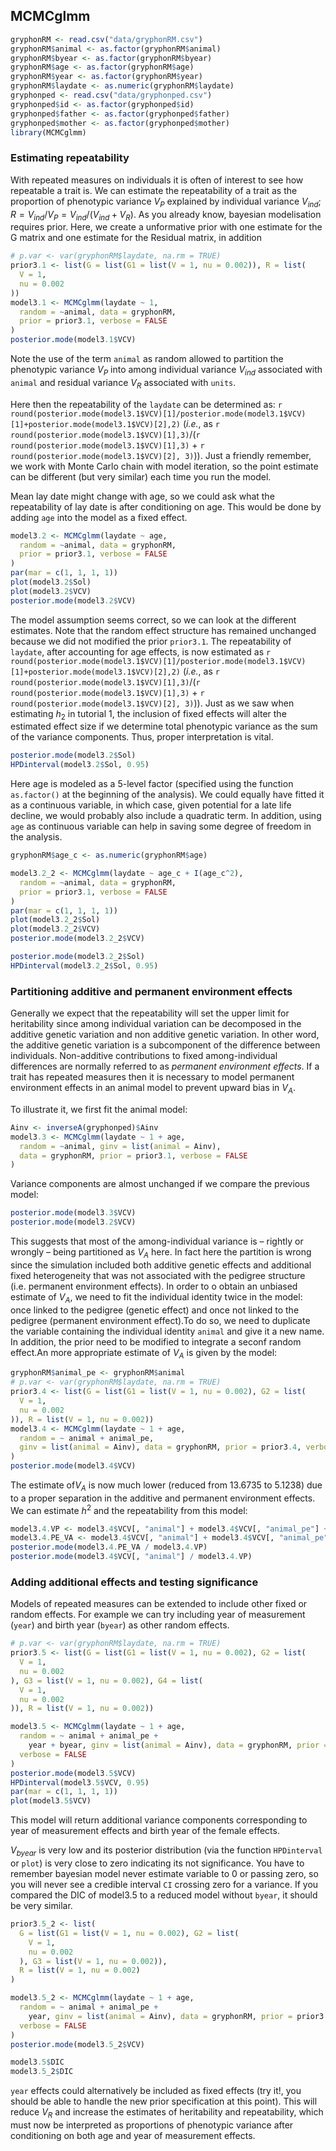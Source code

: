 ## MCMCglmm

```r
gryphonRM <- read.csv("data/gryphonRM.csv")
gryphonRM$animal <- as.factor(gryphonRM$animal)
gryphonRM$byear <- as.factor(gryphonRM$byear)
gryphonRM$age <- as.factor(gryphonRM$age)
gryphonRM$year <- as.factor(gryphonRM$year)
gryphonRM$laydate <- as.numeric(gryphonRM$laydate)
gryphonped <- read.csv("data/gryphonped.csv")
gryphonped$id <- as.factor(gryphonped$id)
gryphonped$father <- as.factor(gryphonped$father)
gryphonped$mother <- as.factor(gryphonped$mother)
library(MCMCglmm)
```

### Estimating repeatability

With repeated measures on individuals it is often of interest to see how repeatable a trait is. 
We can estimate the repeatability of a trait as the proportion of phenotypic variance $V_P$ explained by individual variance $V_{ind}$; $R = V_{ind}/V_P = V_{ind}/(V_{ind}+V_R)$.
As you already know, bayesian modelisation requires prior. Here, we create a unformative prior with one estimate for the G matrix and one estimate for the Residual matrix, in addition 
<!-- C1 I dont know wht you calculate p.var if you dont use it in the prior -->

```r
# p.var <- var(gryphonRM$laydate, na.rm = TRUE)
prior3.1 <- list(G = list(G1 = list(V = 1, nu = 0.002)), R = list(
  V = 1,
  nu = 0.002
))
model3.1 <- MCMCglmm(laydate ~ 1,
  random = ~animal, data = gryphonRM,
  prior = prior3.1, verbose = FALSE
)
posterior.mode(model3.1$VCV)
```

Note the use of the term `animal` as random allowed to partition the phenotypic variance $V_P$ into among individual variance $V_{ind}$ associated with `animal` and residual variance $V_R$ associated with `units`.

Here then the repeatability of the `laydate` can be determined as:
`r round(posterior.mode(model3.1$VCV)[1]/posterior.mode(model3.1$VCV)[1]+posterior.mode(model3.1$VCV)[2],2)`
(_i.e._, as `r round(posterior.mode(model3.1$VCV)[1],3)`/(`r round(posterior.mode(model3.1$VCV)[1],3)` + `r round(posterior.mode(model3.1$VCV)[2], 3)`)). Just a friendly remember, we work with Monte Carlo chain with model iteration, so the point estimate can be different (but very similar) each time you run the model.

Mean lay date might change with age, so we could ask what the repeatability of lay date is after conditioning on age. This would be done by adding `age` into the model as a fixed effect.

```r
model3.2 <- MCMCglmm(laydate ~ age,
  random = ~animal, data = gryphonRM,
  prior = prior3.1, verbose = FALSE
)
par(mar = c(1, 1, 1, 1))
plot(model3.2$Sol)
plot(model3.2$VCV)
posterior.mode(model3.2$VCV)
```

The model assumption seems correct, so we can look at the different estimates.
Note that the random effect structure has remained unchanged because we did not modified the prior `prior3.1`. 
The repeatability of `laydate`, after accounting for age effects, is now estimated as
`r round(posterior.mode(model3.1$VCV)[1]/posterior.mode(model3.1$VCV)[1]+posterior.mode(model3.1$VCV)[2],2)`
(_i.e._, as `r round(posterior.mode(model3.1$VCV)[1],3)`/(`r round(posterior.mode(model3.1$VCV)[1],3)` + `r round(posterior.mode(model3.1$VCV)[2], 3)`)).
Just as we saw when estimating $h_2$ in tutorial 1, the inclusion of fixed effects will alter the estimated effect size
<!-- C3 effect size or just the variance estimate -->
if we determine total phenotypic variance as the sum of the variance components. Thus, proper interpretation is vital.


```r
posterior.mode(model3.2$Sol)
HPDinterval(model3.2$Sol, 0.95)
```


Here age is modeled as a 5-level factor (specified using the function `as.factor()` at the beginning of the analysis). We could equally have fitted it as a continuous variable, in which case, given potential for a late life decline, we would probably also include a quadratic term.
In addition, using `age` as continuous variable can help in saving some degree of freedom in the analysis.

```r
gryphonRM$age_c <- as.numeric(gryphonRM$age)

model3.2_2 <- MCMCglmm(laydate ~ age_c + I(age_c^2),
  random = ~animal, data = gryphonRM,
  prior = prior3.1, verbose = FALSE
)
par(mar = c(1, 1, 1, 1))
plot(model3.2_2$Sol)
plot(model3.2_2$VCV)
posterior.mode(model3.2_2$VCV)

posterior.mode(model3.2_2$Sol)
HPDinterval(model3.2_2$Sol, 0.95)
```


### Partitioning additive and permanent environment effects

Generally we expect that the repeatability will set the upper limit for heritability since among individual variation can be decomposed in the additive genetic variation and non additive genetic variation. In other word, the additive genetic variation is a subcomponent of the difference between individuals. 
Non-additive contributions to fixed among-individual differences are normally referred to as _permanent environment effects_. If a trait has repeated measures then it is necessary to model permanent environment effects in an animal model to prevent upward bias in $V_A$.

To illustrate it, we first fit the animal model:
```r
Ainv <- inverseA(gryphonped)$Ainv
model3.3 <- MCMCglmm(laydate ~ 1 + age,
  random = ~animal, ginv = list(animal = Ainv),
  data = gryphonRM, prior = prior3.1, verbose = FALSE
)
```

Variance components are almost unchanged if we compare the previous model:
```r
posterior.mode(model3.3$VCV)
posterior.mode(model3.2$VCV)
```

This suggests that most of the among-individual variance is – rightly or wrongly – being partitioned as $V_A$ here. In fact here the partition is wrong since the simulation included both additive genetic effects and additional fixed heterogeneity that was not associated with the pedigree structure (i.e. permanent environment effects).
In order to o obtain an unbiased estimate of $V_A$, we need to fit the individual identity twice in the model: once linked to the pedigree (genetic effect) and once not linked to the pedigree (permanent environment effect).To do so, we need to duplicate the variable containing the individual identity `animal` and give it a new name. In addition, the prior need to be modified to integrate a seconf random effect.An more appropriate estimate of $V_A$ is given by the model:

```r
gryphonRM$animal_pe <- gryphonRM$animal
# p.var <- var(gryphonRM$laydate, na.rm = TRUE)
prior3.4 <- list(G = list(G1 = list(V = 1, nu = 0.002), G2 = list(
  V = 1,
  nu = 0.002
)), R = list(V = 1, nu = 0.002))
model3.4 <- MCMCglmm(laydate ~ 1 + age,
  random = ~ animal + animal_pe,
  ginv = list(animal = Ainv), data = gryphonRM, prior = prior3.4, verbose = FALSE
)
posterior.mode(model3.4$VCV)
```

The estimate of$V_A$ is now much lower (reduced from 13.6735 to 5.1238) due to a proper separation in the additive and permanent environment effects. 
We can estimate $h^2$ and the repeatability from this model:

```r
model3.4.VP <- model3.4$VCV[, "animal"] + model3.4$VCV[, "animal_pe"] + model3.4$VCV[, "units"]
model3.4.PE_VA <- model3.4$VCV[, "animal"] + model3.4$VCV[, "animal_pe"]
posterior.mode(model3.4.PE_VA / model3.4.VP)
posterior.mode(model3.4$VCV[, "animal"] / model3.4.VP)
```

### Adding additional effects and testing significance

Models of repeated measures can be extended to include other fixed or random effects.
For example we can try including year of measurement (`year`) and birth year (`byear`) as other random effects.

```r
# p.var <- var(gryphonRM$laydate, na.rm = TRUE)
prior3.5 <- list(G = list(G1 = list(V = 1, nu = 0.002), G2 = list(
  V = 1,
  nu = 0.002
), G3 = list(V = 1, nu = 0.002), G4 = list(
  V = 1,
  nu = 0.002
)), R = list(V = 1, nu = 0.002))

model3.5 <- MCMCglmm(laydate ~ 1 + age,
  random = ~ animal + animal_pe +
    year + byear, ginv = list(animal = Ainv), data = gryphonRM, prior = prior3.5,
  verbose = FALSE
)
posterior.mode(model3.5$VCV)
HPDinterval(model3.5$VCV, 0.95)
par(mar = c(1, 1, 1, 1))
plot(model3.5$VCV)
```


This model will return additional variance components corresponding to year of measurement effects and birth year of the female effects.

$V_{byear}$ is very low and its posterior distribution (via the function `HPDinterval` or `plot`) is very close to zero indicating its not significance. You have to remember bayesian model never estimate variable to 0 or passing zero, so you will never see a credible  interval `CI` crossing zero for a variance.
If you compared the DIC of model3.5 to a reduced model without `byear`, it should be very similar. 

```r
prior3.5_2 <- list(
  G = list(G1 = list(V = 1, nu = 0.002), G2 = list(
    V = 1,
    nu = 0.002
  ), G3 = list(V = 1, nu = 0.002)),
  R = list(V = 1, nu = 0.002)
)

model3.5_2 <- MCMCglmm(laydate ~ 1 + age,
  random = ~ animal + animal_pe +
    year, ginv = list(animal = Ainv), data = gryphonRM, prior = prior3.5_2,
  verbose = FALSE
)
posterior.mode(model3.5_2$VCV)

model3.5$DIC
model3.5_2$DIC
```

`year` effects could alternatively be included as fixed effects (try it!, you should be able to handle the new prior specification at this point). This will reduce $V_R$ and increase the estimates of heritability and repeatability, which must now be interpreted as proportions of phenotypic variance after conditioning on both age and year of measurement effects.

<!-- CX  What to do more , may be extract BLUP also !-->

